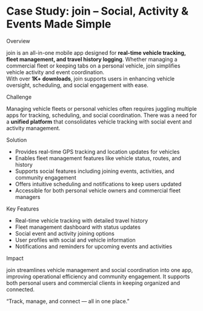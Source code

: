 
#  Case Study: <span className="text-primary">join</span> – Social, Activity & Events Made Simple

<p className="text-3xl md:text-4xl font-semibold py-4 mt-6 text-primary">
  Overview
</p>

join is an all-in-one mobile app designed for **real-time vehicle tracking, fleet management, 
and travel history logging**. Whether managing a commercial fleet or keeping tabs on a personal 
vehicle, join simplifies vehicle activity and event coordination.  
With over **1K+ downloads**, join supports users in enhancing vehicle oversight, scheduling, 
and social engagement with ease.

<p className="text-3xl md:text-4xl font-semibold py-4 mt-6 text-primary">
  Challenge
</p>

Managing vehicle fleets or personal vehicles often requires juggling multiple apps for 
tracking, scheduling, and social coordination. There was a need for a **unified platform** 
that consolidates vehicle tracking with social event and activity management.

<p className="text-3xl md:text-4xl font-semibold py-4 mt-6 text-primary">
  Solution
</p>

- Provides real-time GPS tracking and location updates for vehicles  
- Enables fleet management features like vehicle status, routes, and history  
- Supports social features including joining events, activities, and community engagement  
- Offers intuitive scheduling and notifications to keep users updated  
- Accessible for both personal vehicle owners and commercial fleet managers  

<p className="text-3xl md:text-4xl font-semibold py-4 mt-6 text-primary">
  Key Features
</p>

- Real-time vehicle tracking with detailed travel history  
- Fleet management dashboard with status updates  
- Social event and activity joining options  
- User profiles with social and vehicle information  
- Notifications and reminders for upcoming events and activities  


<p className="text-3xl md:text-4xl font-semibold py-4 mt-6 text-primary">
  Impact
</p>

join streamlines vehicle management and social coordination into one app, improving 
operational efficiency and community engagement. It supports both personal users and 
commercial clients in keeping organized and connected.

<p className="text-2xl py-6 mt-6 italic text-center text-primary">
  “Track, manage, and connect — all in one place.”
</p>
